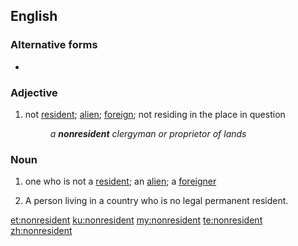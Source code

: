 ==English==

===Alternative forms===
* {{l|en|non-resident}}

===Adjective===
{{en-adj|-}}

# not [[resident]]; [[alien]]; [[foreign]]; not residing in the place in question
#: ''a '''nonresident''' clergyman or proprietor of lands''

===Noun===
{{en-noun}}

# one who is not a [[resident]]; an [[alien]]; a [[foreigner]]
# {{cx|legal|lang=en}} A person living in a country who is no legal permanent resident.

[[et:nonresident]]
[[ku:nonresident]]
[[my:nonresident]]
[[te:nonresident]]
[[zh:nonresident]]